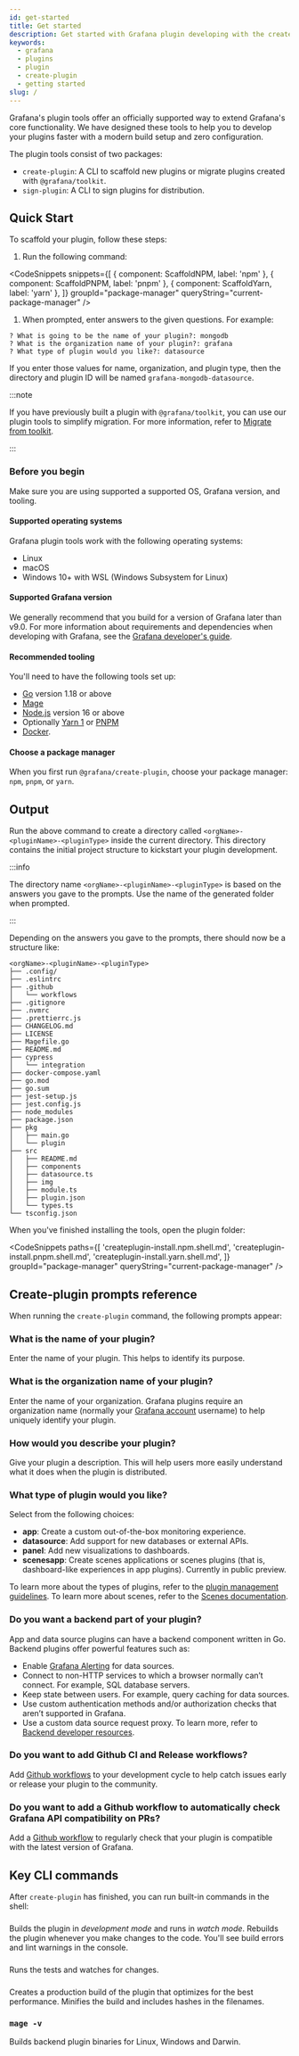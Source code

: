 ```yaml
---
id: get-started
title: Get started
description: Get started with Grafana plugin developing with the create-plugin tool.
keywords:
  - grafana
  - plugins
  - plugin
  - create-plugin
  - getting started
slug: /
---
```



Grafana's plugin tools offer an officially supported way to extend Grafana's core functionality. We have designed these tools to help you to develop your plugins faster with a modern build setup and zero configuration.

The plugin tools consist of two packages:

- `create-plugin`: A CLI to scaffold new plugins or migrate plugins created with `@grafana/toolkit`.
- `sign-plugin`: A CLI to sign plugins for distribution.

## Quick Start

To scaffold your plugin, follow these steps:

1. Run the following command:

  <CodeSnippets
    snippets={[
      { component: ScaffoldNPM, label: 'npm' },
      { component: ScaffoldPNPM, label: 'pnpm' },
      { component: ScaffoldYarn, label: 'yarn' },
    ]}
    groupId="package-manager"
    queryString="current-package-manager"
  />

1. When prompted, enter answers to the given questions. For example:

  ```
  ? What is going to be the name of your plugin?: mongodb
  ? What is the organization name of your plugin?: grafana
  ? What type of plugin would you like?: datasource
  ```

  If you enter those values for name, organization, and plugin type, then the directory and plugin ID will be named `grafana-mongodb-datasource`.

  :::note

  If you have previously built a plugin with `@grafana/toolkit`, you can use our plugin tools to simplify migration. For more information, refer to [Migrate from toolkit](/migration-guides/migrate-from-toolkit.mdx).

  :::

### Before you begin

Make sure you are using supported a supported OS, Grafana version, and tooling.

#### Supported operating systems

Grafana plugin tools work with the following operating systems:

- Linux
- macOS
- Windows 10+ with WSL (Windows Subsystem for Linux)

#### Supported Grafana version

We generally recommend that you build for a version of Grafana later than v9.0. For more information about requirements and dependencies when developing with Grafana, see the [Grafana developer's guide](https://github.com/grafana/grafana/blob/main/contribute/developer-guide.md).

#### Recommended tooling

You'll need to have the following tools set up:

- [Go](https://go.dev/doc/install) version 1.18 or above
- [Mage](https://magefile.org/)
- [Node.js](https://nodejs.org/en/download/) version 16 or above
- Optionally [Yarn 1](https://classic.yarnpkg.com/lang/en/docs/install) or [PNPM](https://pnpm.io/installation)
- [Docker](https://docs.docker.com/get-docker/).

#### Choose a package manager

When you first run `@grafana/create-plugin`, choose your package manager: `npm`, `pnpm`, or `yarn`.

## Output

Run the above command to create a directory called `<orgName>-<pluginName>-<pluginType>` inside the current directory. This directory contains the initial project structure to kickstart your plugin development.

:::info

The directory name `<orgName>-<pluginName>-<pluginType>` is based on the answers you gave to the prompts. Use the name of the generated folder when prompted.

:::

Depending on the answers you gave to the prompts, there should now be a structure like:

```
<orgName>-<pluginName>-<pluginType>
├── .config/
├── .eslintrc
├── .github
│   └── workflows
├── .gitignore
├── .nvmrc
├── .prettierrc.js
├── CHANGELOG.md
├── LICENSE
├── Magefile.go
├── README.md
├── cypress
│   └── integration
├── docker-compose.yaml
├── go.mod
├── go.sum
├── jest-setup.js
├── jest.config.js
├── node_modules
├── package.json
├── pkg
│   ├── main.go
│   └── plugin
├── src
│   ├── README.md
│   ├── components
│   ├── datasource.ts
│   ├── img
│   ├── module.ts
│   ├── plugin.json
│   └── types.ts
└── tsconfig.json
```

When you've finished installing the tools, open the plugin folder:

<CodeSnippets
  paths={[
    'createplugin-install.npm.shell.md',
    'createplugin-install.pnpm.shell.md',
    'createplugin-install.yarn.shell.md',
  ]}
  groupId="package-manager"
  queryString="current-package-manager"
/>

## Create-plugin prompts reference

When running the `create-plugin` command, the following prompts appear:

### What is the name of your plugin?

Enter the name of your plugin. This helps to identify its purpose.

### What is the organization name of your plugin?

Enter the name of your organization. Grafana plugins require an organization name (normally your [Grafana account](https://grafana.com/signup/) username) to help uniquely identify your plugin.

### How would you describe your plugin?

Give your plugin a description. This will help users more easily understand what it does when the plugin is distributed.

### What type of plugin would you like?

Select from the following choices:

- **app**: Create a custom out-of-the-box monitoring experience.
- **datasource**: Add support for new databases or external APIs.
- **panel**: Add new visualizations to dashboards.
- **scenesapp**: Create scenes applications or scenes plugins (that is, dashboard-like experiences in app plugins). Currently in public preview.

To learn more about the types of plugins, refer to the [plugin management guidelines](https://grafana.com/docs/grafana/latest/administration/plugin-management/).
To learn more about scenes, refer to the [Scenes documentation](https://grafana.com/developers/scenes).

### Do you want a backend part of your plugin?

App and data source plugins can have a backend component written in Go. Backend plugins offer powerful features such as:

- Enable [Grafana Alerting](https://grafana.com/docs/grafana/latest/alerting/) for data sources.
- Connect to non-HTTP services to which a browser normally can’t connect. For example, SQL database servers.
- Keep state between users. For example, query caching for data sources.
- Use custom authentication methods and/or authorization checks that aren’t supported in Grafana.
- Use a custom data source request proxy. To learn more, refer to [Backend developer resources](https://grafana.com/docs/grafana/latest/developers/plugins/backend/#resources).

### Do you want to add Github CI and Release workflows?

Add [Github workflows](/create-a-plugin/develop-a-plugin/set-up-github-workflows) to your development cycle to help catch issues early or release your plugin to the community.

### Do you want to add a Github workflow to automatically check Grafana API compatibility on PRs?

Add a [Github workflow](/create-a-plugin/develop-a-plugin/set-up-github-workflows#the-compatibility-check-is-compatibleyml) to regularly check that your plugin is compatible with the latest version of Grafana.

## Key CLI commands

After `create-plugin` has finished, you can run built-in commands in the shell:

### <SyncCommand cmd="run dev" />

Builds the plugin in _development mode_ and runs in _watch mode_. Rebuilds the plugin whenever you make changes to the code. You'll see build errors and lint warnings in the console.

### <SyncCommand cmd="run test" />

Runs the tests and watches for changes.

### <SyncCommand cmd="run build" />

Creates a production build of the plugin that optimizes for the best performance. Minifies the build and includes hashes in the filenames.

<h3>
  <code>mage -v</code>
</h3>

Builds backend plugin binaries for Linux, Windows and Darwin.

